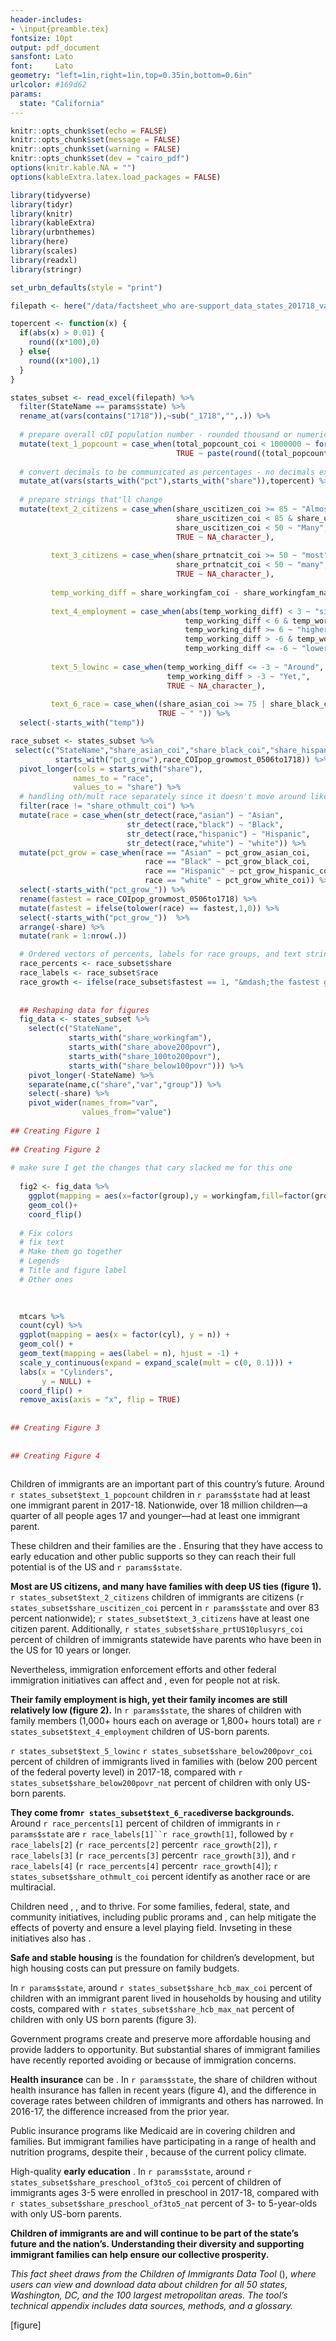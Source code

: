 ```yaml
---
header-includes:
- \input{preamble.tex}
fontsize: 10pt
output: pdf_document
sansfont: Lato
font:     Lato
geometry: "left=1in,right=1in,top=0.35in,bottom=0.6in"
urlcolor: #169d62
params:
  state: "California"
---
```


\raggedright

```r
knitr::opts_chunk$set(echo = FALSE)
knitr::opts_chunk$set(message = FALSE)
knitr::opts_chunk$set(warning = FALSE)
knitr::opts_chunk$set(dev = "cairo_pdf")
options(knitr.kable.NA = "")
options(kableExtra.latex.load_packages = FALSE)

library(tidyverse)
library(tidyr)
library(knitr)
library(kableExtra)
library(urbnthemes)
library(here)
library(scales)
library(readxl)
library(stringr)

set_urbn_defaults(style = "print")

filepath <- here("/data/factsheet_who are-support_data_states_201718_varnames.xlsx")

topercent <- function(x) {
  if(abs(x) > 0.01) {
    round((x*100),0)
  } else{
    round((x*100),1)
  }
} 

states_subset <- read_excel(filepath) %>%
  filter(StateName == params$state) %>%
  rename_at(vars(contains("1718")),~sub("_1718","",.)) %>%
  
  # prepare overall cOI population number - rounded thousand or numeric + "million" text
  mutate(text_1_popcount = case_when(total_popcount_coi < 1000000 ~ formatC(total_popcount_coi,format="f",digits=0,big.mark=","),
                                     TRUE ~ paste(round((total_popcount_coi/1000000),1),"million"))) %>%
  
  # convert decimals to be communicated as percentages - no decimals except under 1% 
  mutate_at(vars(starts_with("pct"),starts_with("share")),topercent) %>%
  
  # prepare strings that'll change
  mutate(text_2_citizens = case_when(share_uscitizen_coi >= 85 ~ "Almost all",
                                     share_uscitizen_coi < 85 & share_uscitizen_coi >= 50 ~ "Most",
                                     share_uscitizen_coi < 50 ~ "Many",
                                     TRUE ~ NA_character_),
         
         text_3_citizens = case_when(share_prtnatcit_coi >= 50 ~ "most",
                                     share_prtnatcit_coi < 50 ~ "many",
                                     TRUE ~ NA_character_),
         
         temp_working_diff = share_workingfam_coi - share_workingfam_nat,
         
         text_4_employment = case_when(abs(temp_working_diff) < 3 ~ "similar for children of immigrants and",
                                       temp_working_diff < 6 & temp_working_diff >=3 ~ "slightly higher for children of immigrants than",
                                       temp_working_diff >= 6 ~ "higher for children of immigrants than",
                                       temp_working_diff > -6 & temp_working_diff <= -3 ~ "slightly lower for children of immigrants than",
                                       temp_working_diff <= -6 ~ "lower for children of immigrants than"), 
         
         text_5_lowinc = case_when(temp_working_diff <= -3 ~ "Around",
                                   temp_working_diff > -3 ~ "Yet,",
                                   TRUE ~ NA_character_),
         
         text_6_race = case_when((share_asian_coi >= 75 | share_black_coi >= 75 | share_hispanic_coi >= 75 | share_white_coi >= 75 ~ " fairly "),
                                 TRUE ~ " ")) %>%
  select(-starts_with("temp"))

race_subset <- states_subset %>%
 select(c("StateName","share_asian_coi","share_black_coi","share_hispanic_coi","share_white_coi","share_othmult_coi",
          starts_with("pct_grow"),race_COIpop_growmost_0506to1718)) %>%
  pivot_longer(cols = starts_with("share"),
              names_to = "race",
              values_to = "share") %>%
  # handling oth/mult race separately since it doesn't move around like the other racial/ethnic groupings
  filter(race != "share_othmult_coi") %>%
  mutate(race = case_when(str_detect(race,"asian") ~ "Asian",
                          str_detect(race,"black") ~ "Black",
                          str_detect(race,"hispanic") ~ "Hispanic",
                          str_detect(race,"white") ~ "white")) %>%
  mutate(pct_grow = case_when(race == "Asian" ~ pct_grow_asian_coi,
                              race == "Black" ~ pct_grow_black_coi,
                              race == "Hispanic" ~ pct_grow_hispanic_coi,
                              race == "white" ~ pct_grow_white_coi)) %>%
  select(-starts_with("pct_grow_")) %>%
  rename(fastest = race_COIpop_growmost_0506to1718) %>%
  mutate(fastest = ifelse(tolower(race) == fastest,1,0)) %>%
  select(-starts_with("pct_grow_"))  %>%
  arrange(-share) %>%
  mutate(rank = 1:nrow(.)) 

  # Ordered vectors of percents, labels for race groups, and text strings (mostly empty) to insert in race paragraph 
  race_percents <- race_subset$share
  race_labels <- race_subset$race
  race_growth <- ifelse(race_subset$fastest == 1, "&mdash;the fastest growing group","")
  
  
  ## Reshaping data for figures 
  fig_data <- states_subset %>% 
    select(c("StateName",
             starts_with("share_workingfam"),
             starts_with("share_above200povr"),
             starts_with("share_100to200povr"),
             starts_with("share_below100povr"))) %>%
    pivot_longer(-StateName) %>%
    separate(name,c("share","var","group")) %>%
    select(-share) %>%
    pivot_wider(names_from="var",
                values_from="value")
  
## Creating Figure 1
  
## Creating Figure 2 
  
# make sure I get the changes that cary slacked me for this one 
  
  fig2 <- fig_data %>% 
    ggplot(mapping = aes(x=factor(group),y = workingfam,fill=factor(group))) + 
    geom_col()+
    coord_flip() 
  
  # Fix colors
  # fix text 
  # Make them go together
  # Legends
  # Title and figure label
  # Other ones 

  
    
  mtcars %>%
  count(cyl) %>%
  ggplot(mapping = aes(x = factor(cyl), y = n)) +
  geom_col() +
  geom_text(mapping = aes(label = n), hjust = -1) +  
  scale_y_continuous(expand = expand_scale(mult = c(0, 0.1))) +
  labs(x = "Cylinders",
       y = NULL) +  
  coord_flip() +
  remove_axis(axis = "x", flip = TRUE)
    
  
## Creating Figure 3 
  
  
## Creating Figure 4 
  
```

\urbnlogo{}

\urbntitle{The Future of `r params$state` Depends on Children of Immigrants}
\urbnauthors{Cary Lou, Erica Greenberg, and Kate Thomas}

Children of immigrants are an important part of this country's future. Around `r states_subset$text_1_popcount` children in `r params$state` had at least one immigrant parent in 2017-18. Nationwide, over 18 million children&mdash;a quarter of all people ages 17 and younger&mdash;had at least one immigrant parent. 

These children and their families are the \href{https://www.pewresearch.org/fact-tank/2017/03/08/immigration-projected-to-drive-growth-in-u-s-working-age-population-through-at-least-2035/}{next generation of workers and taxpayers}. Ensuring that they have access to early education and other public supports so they can reach their full potential is \href{https://www.urban.org/research/publication/preparing-future-workforce-early-care-and-education-participation-among-children-immigrants}{essential to the future} of the US and `r params$state`. 

\urbnheadingone{Who Are Children of Immigrants?}

**Most are US citizens, and many have families with deep US ties (figure 1).** `r states_subset$text_2_citizens` children of immigrants are citizens (`r states_subset$share_uscitizen_coi` percent in `r params$state` and over 83 percent nationwide); `r states_subset$text_3_citizens` have at least one citizen parent. Additionally, `r states_subset$share_prtUS10plusyrs_coi` percent of children of immigrants statewide have parents who have been in the US for 10 years or longer. 

Nevertheless, immigration enforcement efforts and other federal immigration initiatives can affect \href{https://www.urban.org/research/publication/implications-immigration-enforcement-activities-well-being-children-immigrant-families-review-literature}{family stability} and \href{https://www.urban.org/features/understanding-consequences-current-immigration-policy}{overall well-being}, even for people not at risk.

**Their family employment is high, yet their family incomes are still relatively low (figure 2).** In `r params$state`, the shares of children with family members \href{http://webapp.urban.org/charts/datatool/pages.cfm?p=technicalappendix}{working substantial hours} (1,000+ hours each on average or 1,800+ hours total) are `r states_subset$text_4_employment` children of US-born parents. 

`r states_subset$text_5_lowinc` `r states_subset$share_below200povr_coi` percent of children of immigrants lived in families with \href{http://webapp.urban.org/charts/datatool/pages.cfm?p=technicalappendix}{low incomes} (below 200 percent of the federal poverty level) in 2017-18, compared with `r states_subset$share_below200povr_nat` percent of children with only US-born parents. 

**They come from`r states_subset$text_6_race`diverse backgrounds.**   Around `r race_percents[1]` percent of children of immigrants in `r params$state` are `r race_labels[1]``r race_growth[1]`, followed by `r race_labels[2]` (`r race_percents[2]` percent`r race_growth[2]`), `r race_labels[3]` (`r race_percents[3]` percent`r race_growth[3]`), and `r race_labels[4]` (`r race_percents[4]` percent`r race_growth[4]`); `r states_subset$share_othmult_coi` percent identify as another race or are multiracial. 

\newpage{}
\newgeometry{left=1in,right=1in,top=1in,bottom=1.5in}

\urbnheadingone{How Can Public Investments Support Children of Immigrants' Success?}

Children need \href{https://www.urban.org/research/publication/earnings-dynamics-role-education-throughout-workers-career}{quality education}, \href{https://www.urban.org/research/publication/consequences-lack-health-insurance-health-and-earnings}{access to health care}, and \href{https://www.urban.org/research/publication/stabilizing-childrens-lives}{stable housing} to thrive. For some families, federal, state, and community initiatives, including public prorams and \href{https://www.taxpolicycenter.org/taxvox/immigration-debate-another-reason-we-ought-separate-work-and-family-credits}{tax credits}, can help mitigate the effects of poverty and ensure a level playing field. Invseting in these initiatives also has \href{https://www.urban.org/research/publication/pfs-ece-state-science-early-childhood-interventions}{positive economic payoffs}. 

**Safe and stable housing** is the foundation for children's development, but high housing costs can put pressure on family budgets. 

In `r params$state`, around `r states_subset$share_hcb_max_coi` percent of children with an immigrant parent lived in households \href{http://webapp.urban.org/charts/datatool/pages.cfm?p=technicalappendix}{severely burdened} by housing and utility costs, compared with `r states_subset$share_hcb_max_nat` percent of children with only US born parents (figure 3).\footnote{Severely burdened households spend 50 percent or more of their incomes on housing and utilities, somewhat-burdened households spend 30 to 49 percent of their incomes on these costs, and not-burdened households spend 29 percent or less.}

Government programs \href{https://www.urban.org/urban-wire/using-housing-policy-tools-build-ladders-middle-class}{can help} create and preserve more affordable housing and provide ladders to opportunity. But substantial shares of immigrant families have recently reported avoiding \href{https://www.urban.org/research/publication/one-seven-adults-immigrant-families-reported-avoiding-public-benefit-programs-2018}{public programs} or \href{https://www.urban.org/research/publication/adults-immigrant-families-report-avoiding-routine-activities-because-immigration-concerns}{other activities} because of immigration concerns. 

**Health insurance** can be \href{https://www.urban.org/research/publication/consequences-lack-health-insurance-health-and-earnings}{critical to kids' success}. In `r params$state`, the share of children without health insurance has fallen in recent years (figure 4), and the difference in coverage rates between children of immigrants and others has narrowed. In 2016-17, the difference increased from the prior year.

Public insurance programs like Medicaid are \href{https://www.urban.org/research/publication/improvements-uninsurance-and-medicaidchip-participation-among-children-and-parents-stalled-2017}{one piece of the puzzle} in covering children and families. But immigrant families have \href{https://www.urban.org/research/publication/safety-net-access-context-public-charge-rule}{reported being afraid of} participating in a range of health and nutrition programs, despite their \href{https://www.urban.org/research/publication/proposed-snap-work-requirements-and-childrens-food-security}{demonstrated benefits}, because of the current policy climate. 

High-quality **early education** \href{https://www.brookings.edu/research/puzzling-it-out-the-current-state-of-scientific-knowledge-on-pre-kindergarten-effects/}{supports children's development}. In `r params$state`, around `r states_subset$share_preschool_of3to5_coi` percent of children of immigrants ages 3-5 were enrolled in preschool in 2017-18, compared with `r states_subset$share_preschool_of3to5_nat` percent of 3- to 5-year-olds with only US-born parents. 

**Children of immigrants are and will continue to be part of the state's future and the nation's. Understanding their diversity and supporting immigrant families can help ensure our collective prosperity.**

*This fact sheet draws from the Children of Immigrants Data Tool* (\href{https://urbn.is/36q5WZC}{https://urbn.is/36q5WZC}), *where users can view and download data about children for all 50 states, Washington, DC, and the 100 largest metropolitan areas. The tool's technical appendix includes data sources, methods, and a glossary.*

\urbnfigurenumber{1}
\urbnfiguretitle{Figure Title}

[figure]

\urbnsource{This is text for a source}
\urbnsource{This is text for a note}

\urbnboilerplate{Annie E. Casey Foundation}{February}{2020}

